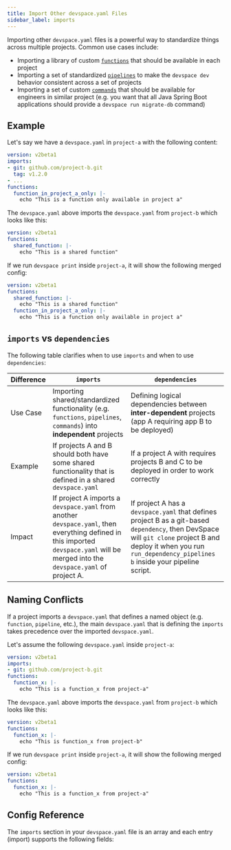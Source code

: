 ```yaml
---
title: Import Other devspace.yaml Files
sidebar_label: imports
---
```




Importing other `devspace.yaml` files is a powerful way to standardize things across multiple projects. Common use cases include:
- Importing a library of custom [`functions`](../functions/README.mdx) that should be available in each project
- Importing a set of standardized [`pipelines`](../pipelines/README.mdx) to make the `devspace dev` behavior consistent across a set of projects
- Importing a set of custom [`commands`](../commands/README.mdx) that should be available for engineers in similar project (e.g. you want that all Java Spring Boot applications should provide a `devspace run migrate-db` command)


## Example
Let's say we have a `devspace.yaml` in `project-a` with the following content:
```yaml title="File: github.com/project-a/devspace.yaml"
version: v2beta1
imports:
- git: github.com/project-b.git
  tag: v1.2.0
- ...
functions:
  function_in_project_a_only: |-
    echo "This is a function only available in project a"
```

The `devspace.yaml` above imports the `devspace.yaml` from `project-b` which looks like this:
```yaml title="File: github.com/project-b/devspace.yaml"
version: v2beta1
functions:
  shared_function: |-
    echo "This is a shared function"
```

If we run `devspace print` inside `project-a`, it will show the following merged config:
```yaml title="project-a/ $ devspace print"
version: v2beta1
functions:
  shared_function: |-
    echo "This is a shared function"
  function_in_project_a_only: |-
    echo "This is a function only available in project a"
```


## `imports` vs `dependencies`
The following table clarifies when to use `imports` and when to use `dependencies`:

| Difference | `imports`                                                                                                                                                                           | `dependencies`                                                                                                                                                                                                       |
| ---------- | ----------------------------------------------------------------------------------------------------------------------------------------------------------------------------------- | -------------------------------------------------------------------------------------------------------------------------------------------------------------------------------------------------------------------- |
| Use Case   | Importing shared/standardized functionality (e.g. `functions`, `pipelines`, `commands`) into **independent** projects                                                               | Defining logical dependencies between **inter-dependent** projects (app A requiring app B to be deployed)                                                                                                                                                  |
| Example    | If projects A and B should both have some shared functionality that is defined in a shared `devspace.yaml`                                                                          | If a project A with requires projects B and C to be deployed in order to work correctly                                                                                                                              |
| Impact     | If project A imports a `devspace.yaml` from another `devspace.yaml`, then everything defined in this imported `devspace.yaml` will be merged into the `devspace.yaml` of project A. | If project A has a `devspace.yaml` that defines project B as a git-based `dependency`, then DevSpace will `git clone` project B and deploy it when you run `run_dependency_pipelines b` inside your pipeline script. |


## Naming Conflicts
If a project imports a `devspace.yaml` that defines a named object (e.g. `function`, `pipeline`, etc.), the main `devspace.yaml` that is defining the `imports` takes precedence over the imported `devspace.yaml`.

Let's assume the following `devspace.yaml` inside `project-a`:
```yaml title="File: github.com/project-a/devspace.yaml"
version: v2beta1
imports:
- git: github.com/project-b.git
functions:
  function_x: |-
    echo "This is a function_x from project-a"
```

The `devspace.yaml` above imports the `devspace.yaml` from `project-b` which looks like this:
```yaml title="File: github.com/project-b/devspace.yaml"
version: v2beta1
functions:
  function_x: |-
    echo "This is function_x from project-b"
```

If we run `devspace print` inside `project-a`, it will show the following merged config:
```yaml title="project-a/ $ devspace print"
version: v2beta1
functions:
  function_x: |-
    echo "This is a function_x from project-a"
```


## Config Reference
The `imports` section in your `devspace.yaml` file is an array and each entry (import) supports the following fields:

<ConfigPartialImports/>
